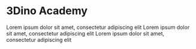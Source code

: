 
<Meta title="Introduction/Welcome" />

# 3Dino Academy

Lorem ipsum dolor sit amet, consectetur adipiscing elit
Lorem ipsum dolor sit amet, consectetur adipiscing elit
Lorem ipsum dolor sit amet, consectetur adipiscing elit
